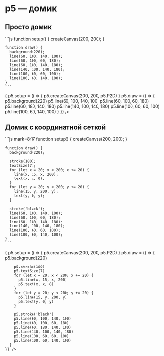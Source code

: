 
# p5 — домик

## Просто домик

<Boxes>
  <Box>
    ```js
    function setup() {
      createCanvas(200, 200);
    }

    function draw() {
      background(220);
      line(60, 100, 140, 100);
      line(60, 100, 60, 180);
      line(60, 180, 140, 180);
      line(140, 100, 140, 180);
      line(100, 60, 60, 100);
      line(100, 60, 140, 100);
    }
    ```
  </Box>
  <Box>
    <P5 sketch={(p5) => {
      p5.setup = () => {
        p5.createCanvas(200, 200, p5.P2D)
      }
      p5.draw = () => {
        p5.background(220)
        p5.line(60, 100, 140, 100)
        p5.line(60, 100, 60, 180)
        p5.line(60, 180, 140, 180)
        p5.line(140, 100, 140, 180)
        p5.line(100, 60, 60, 100)
        p5.line(100, 60, 140, 100)
      }
    }} />
  </Box>
</Boxes>

## Домик с координатной сеткой

<Boxes>
  <Box>
    ```js mark=8:17
    function setup() {
      createCanvas(200, 200);
    }

    function draw() {
      background(220);

      stroke(180);
      textSize(7);
      for (let x = 20; x < 200; x += 20) {
        line(x, 15, x, 200);
        text(x, x, 8);
      }
      for (let y = 20; y < 200; y += 20) {
        line(15, y, 200, y);
        text(y, 0, y);
      }

      stroke('black');
      line(60, 100, 140, 100);
      line(60, 100, 60, 180);
      line(60, 180, 140, 180);
      line(140, 100, 140, 180);
      line(100, 60, 60, 100);
      line(100, 60, 140, 100);
    }
    ```
  </Box>
  <Box>
    <P5 sketch={(p5) => {
      p5.setup = () => {
        p5.createCanvas(200, 200, p5.P2D)
      }
      p5.draw = () => {
        p5.background(220)

        p5.stroke(180)
        p5.textSize(7)
        for (let x = 20; x < 200; x += 20) {
          p5.line(x, 15, x, 200)
          p5.text(x, x, 8)
        }
        for (let y = 20; y < 200; y += 20) {
          p5.line(15, y, 200, y)
          p5.text(y, 0, y)
        }

        p5.stroke('black')
        p5.line(60, 100, 140, 100)
        p5.line(60, 100, 60, 180)
        p5.line(60, 180, 140, 180)
        p5.line(140, 100, 140, 180)
        p5.line(100, 60, 60, 100)
        p5.line(100, 60, 140, 100)
      }
    }} />
  </Box>
</Boxes>
